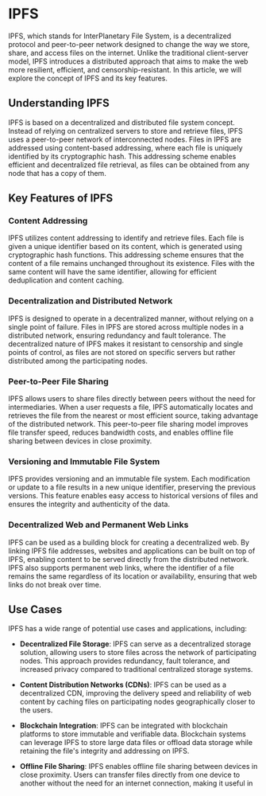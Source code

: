 # IPFS

IPFS, which stands for InterPlanetary File System, is a decentralized protocol and peer-to-peer network designed to change the way we store, share, and access files on the internet. Unlike the traditional client-server model, IPFS introduces a distributed approach that aims to make the web more resilient, efficient, and censorship-resistant. In this article, we will explore the concept of IPFS and its key features.

## Understanding IPFS

IPFS is based on a decentralized and distributed file system concept. Instead of relying on centralized servers to store and retrieve files, IPFS uses a peer-to-peer network of interconnected nodes. Files in IPFS are addressed using content-based addressing, where each file is uniquely identified by its cryptographic hash. This addressing scheme enables efficient and decentralized file retrieval, as files can be obtained from any node that has a copy of them.

## Key Features of IPFS

### Content Addressing

IPFS utilizes content addressing to identify and retrieve files. Each file is given a unique identifier based on its content, which is generated using cryptographic hash functions. This addressing scheme ensures that the content of a file remains unchanged throughout its existence. Files with the same content will have the same identifier, allowing for efficient deduplication and content caching.

### Decentralization and Distributed Network

IPFS is designed to operate in a decentralized manner, without relying on a single point of failure. Files in IPFS are stored across multiple nodes in a distributed network, ensuring redundancy and fault tolerance. The decentralized nature of IPFS makes it resistant to censorship and single points of control, as files are not stored on specific servers but rather distributed among the participating nodes.

### Peer-to-Peer File Sharing

IPFS allows users to share files directly between peers without the need for intermediaries. When a user requests a file, IPFS automatically locates and retrieves the file from the nearest or most efficient source, taking advantage of the distributed network. This peer-to-peer file sharing model improves file transfer speed, reduces bandwidth costs, and enables offline file sharing between devices in close proximity.

### Versioning and Immutable File System

IPFS provides versioning and an immutable file system. Each modification or update to a file results in a new unique identifier, preserving the previous versions. This feature enables easy access to historical versions of files and ensures the integrity and authenticity of the data.

### Decentralized Web and Permanent Web Links

IPFS can be used as a building block for creating a decentralized web. By linking IPFS file addresses, websites and applications can be built on top of IPFS, enabling content to be served directly from the distributed network. IPFS also supports permanent web links, where the identifier of a file remains the same regardless of its location or availability, ensuring that web links do not break over time.

## Use Cases

IPFS has a wide range of potential use cases and applications, including:

- **Decentralized File Storage**: IPFS can serve as a decentralized storage solution, allowing users to store files across the network of participating nodes. This approach provides redundancy, fault tolerance, and increased privacy compared to traditional centralized storage systems.

- **Content Distribution Networks (CDNs)**: IPFS can be used as a decentralized CDN, improving the delivery speed and reliability of web content by caching files on participating nodes geographically closer to the users.

- **Blockchain Integration**: IPFS can be integrated with blockchain platforms to store immutable and verifiable data. Blockchain systems can leverage IPFS to store large data files or offload data storage while retaining the file's integrity and addressing on IPFS.

- **Offline File Sharing**: IPFS enables offline file sharing between devices in close proximity. Users can transfer files directly from one device to another without the need for an internet connection, making it useful in